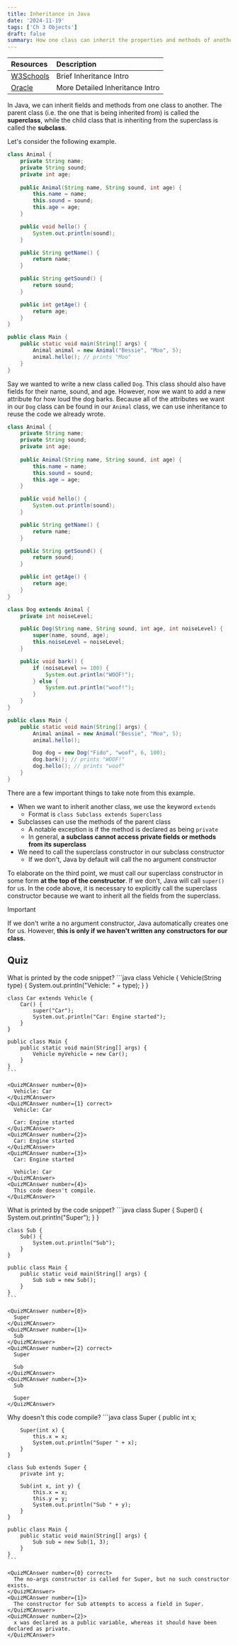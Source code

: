 ```yaml
---
title: Inheritance in Java
date: '2024-11-19'
tags: ['Ch 3 Objects']
draft: false
summary: How one class can inherit the properties and methods of another.
---
```


| Resources                                                                    | Description                     |
| :--------------------------------------------------------------------------- | :------------------------------ |
| [W3Schools](https://www.w3schools.com/java/java_inheritance.asp)             | Brief Inheritance Intro         |
| [Oracle](https://docs.oracle.com/javase/tutorial/java/IandI/subclasses.html) | More Detailed Inheritance Intro |

In Java, we can inherit fields and methods from one class to another. The parent class
(i.e. the one that is being inherited from) is called the **superclass**, while the child class
that is inheriting from the superclass is called the **subclass**.

Let's consider the following example.

```java
class Animal {
    private String name;
    private String sound;
    private int age;
    
    public Animal(String name, String sound, int age) {
        this.name = name;
        this.sound = sound;
        this.age = age;
    }

    public void hello() {
        System.out.println(sound);
    }

    public String getName() {
        return name;
    }

    public String getSound() {
        return sound;
    }

    public int getAge() {
        return age;
    }
}

public class Main {
    public static void main(String[] args) {
        Animal animal = new Animal("Bessie", "Moo", 5);
        animal.hello(); // prints "Moo"
    }
}
```

Say we wanted to write a new class called `Dog`. This class should 
also have fields for their name, sound, and age. However, now we want to
add a new attribute for how loud the dog barks. Because all of the attributes
we want in our `Dog` class can be found in our `Animal` class, we can use inheritance
to reuse the code we already wrote.

```java
class Animal {
    private String name;
    private String sound;
    private int age;
    
    public Animal(String name, String sound, int age) {
        this.name = name;
        this.sound = sound;
        this.age = age;
    }

    public void hello() {
        System.out.println(sound);
    }

    public String getName() {
        return name;
    }

    public String getSound() {
        return sound;
    }

    public int getAge() {
        return age;
    }
}

class Dog extends Animal {
    private int noiseLevel;

    public Dog(String name, String sound, int age, int noiseLevel) {
        super(name, sound, age);
        this.noiseLevel = noiseLevel;
    }

    public void bark() {
        if (noiseLevel >= 100) {
            System.out.println("WOOF!");
        } else {
            System.out.println("woof!");
        }
    }
}

public class Main {
    public static void main(String[] args) {
        Animal animal = new Animal("Bessie", "Moo", 5);
        animal.hello(); 

        Dog dog = new Dog("Fido", "woof", 6, 100);
        dog.bark(); // prints "WOOF!"
        dog.hello(); // prints "woof"
    }
}
```

There are a few important things to take note from this example.
- When we want to inherit another class, we use the keyword `extends`
  - Format is `class Subclass extends Superclass`
- Subclasses can use the methods of the parent class
  - A notable exception is if the method is declared as being `private`
  - In general, **a subclass cannot access private fields or methods from its 
superclass**
- We need to call the superclass constructor in our subclass constructor
  - If we don't, Java by default will call the no argument constructor
  
To elaborate on the third point, we must call our superclass constructor in some
form **at the top of the constructor**. If we don't, Java will call `super()` for us.
In the code above, it is necessary to explicitly call the superclass constructor because
we want to inherit all the fields from the superclass.

> [!IMPORTANT]
> If we don't write a no argument constructor, Java automatically creates one for us.
> However, **this is only if we haven't written any constructors for our class.**

## Quiz

<Quiz>
  <QuizQuestion>
    What is printed by the code snippet?
    ```java
    class Vehicle {
        Vehicle(String type) {
            System.out.println("Vehicle: " + type);
        }
    }

    class Car extends Vehicle {
        Car() {
            super("Car");
            System.out.println("Car: Engine started");
        }
    }

    public class Main {
        public static void main(String[] args) {
            Vehicle myVehicle = new Car();
        }
    }
    ```

    <QuizMCAnswer number={0}>
      Vehicle: Car
    </QuizMCAnswer>
    <QuizMCAnswer number={1} correct>
      Vehicle: Car

      Car: Engine started
    </QuizMCAnswer>
    <QuizMCAnswer number={2}>
      Car: Engine started
    </QuizMCAnswer>
    <QuizMCAnswer number={3}>
      Car: Engine started

      Vehicle: Car
    </QuizMCAnswer>
    <QuizMCAnswer number={4}>
      This code doesn't compile.
    </QuizMCAnswer>
  </QuizQuestion>

  <QuizQuestion>
    What is printed by the code snippet?
    ```java
    class Super {
        Super() {
            System.out.println("Super");
        }
    }

    class Sub {
        Sub() {
            System.out.println("Sub");
        }
    }

    public class Main {
        public static void main(String[] args) {
            Sub sub = new Sub();
        }
    }
    ```

    <QuizMCAnswer number={0}>
      Super
    </QuizMCAnswer>
    <QuizMCAnswer number={1}>
      Sub
    </QuizMCAnswer>
    <QuizMCAnswer number={2} correct>
      Super

      Sub
    </QuizMCAnswer>
    <QuizMCAnswer number={3}>
      Sub
      
      Super
    </QuizMCAnswer>
  </QuizQuestion>

  <QuizQuestion>
    Why doesn't this code compile?
    ```java
    class Super {
        public int x;

        Super(int x) {
            this.x = x;
            System.out.println("Super " + x);
        }
    }

    class Sub extends Super {
        private int y;

        Sub(int x, int y) {
            this.x = x;
            this.y = y;
            System.out.println("Sub " + y);
        }
    }

    public class Main {
        public static void main(String[] args) {
            Sub sub = new Sub(1, 3);
        }
    }
    ```
    
    <QuizMCAnswer number={0} correct>
      The no-args constructor is called for Super, but no such constructor exists.
    </QuizMCAnswer>
    <QuizMCAnswer number={1}>
      The constructor for Sub attempts to access a field in Super.
    </QuizMCAnswer>
    <QuizMCAnswer number={2}>
      x was declared as a public variable, whereas it should have been declared as private.
    </QuizMCAnswer>
  </QuizQuestion>
</Quiz>
